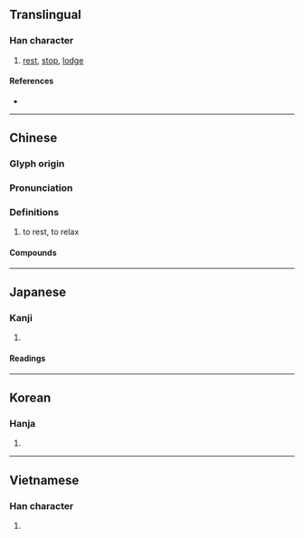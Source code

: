 {{character info/new}}
==Translingual==

===Han character===
{{Han char|rn=76|rad=欠|as=09|sn=13|four=67782|canj=AVNO|ids=⿰曷欠}}

# [[rest]], [[stop]], [[lodge]]

====References====
* {{Han ref|kx=0570.150|dkj=16141|dj=0958.160|hdz=32145.070|uh=6B47|ud=27463|bh=B7B2|bd=47026}}

----

==Chinese==
{{zh-forms}}

===Glyph origin===
{{Han etym}}

===Pronunciation===
{{zh-pron
|m=xiē
|m-s=
|c=hit3
|c-t=
|g=
|h=pfs=hiet
|j=
|mb=hṳĕ
|md=
|mn=ml:hiat/qz,tw,xm:hioh/zz:hehⁿ/twvk:heh
|mn_note=hiat - literary; hioh/hehⁿ/heh - vernacular
|mn-t=
|w=
|x=
|mc=y
|oc=y
|cat=
}}

===Definitions===
{{zh-hanzi}}

# to rest, to relax

====Compounds====
{{zh-der|困歇|停歇|半歇|密歇斯|休歇|少歇|宿歇|安歇|不歇|一歇|歇息|歇腳|歇頂|歇業|歇力|歇足|歇拍|歇心|歇歇腳|歇會兒|故歇|歇宿|歇夏|歇馬杯|晏歇|歇泊|消歇|歇處|歇乏|歇手|歇馬|氣歇|歇腿|歇班|歇斯底里|歇後語|歇工|歇晌|歇涼|衰歇|間歇湖|討安歇|間歇噴泉|間歇泉|間歇|間歇熱|歇馬廟|黃歇口}}

{{zh-cat|Elementary}}

----

==Japanese==

===Kanji===
{{ja-kanji|grade=|rs=欠09}}

# {{defn|lang=ja|sort=欠09}}

====Readings====
{{ja-readings
|goon=こち
|kanon=けつ
|kun=や-める, つきる}}

----

==Korean==

===Hanja===
{{ko-hanja|hangeul=헐|eumhun=|rv=heol|mr=hŏl|y=hel}}

# {{defn|lang=ko|sort=欠09}}

----

==Vietnamese==

===Han character===
{{vi-hantu|[[hết]], [[hít]], [[yết]], [[hét]], [[hiết]], [[hớt]]|rs=欠09}}

# {{defn|lang=vi|sort=欠09}}